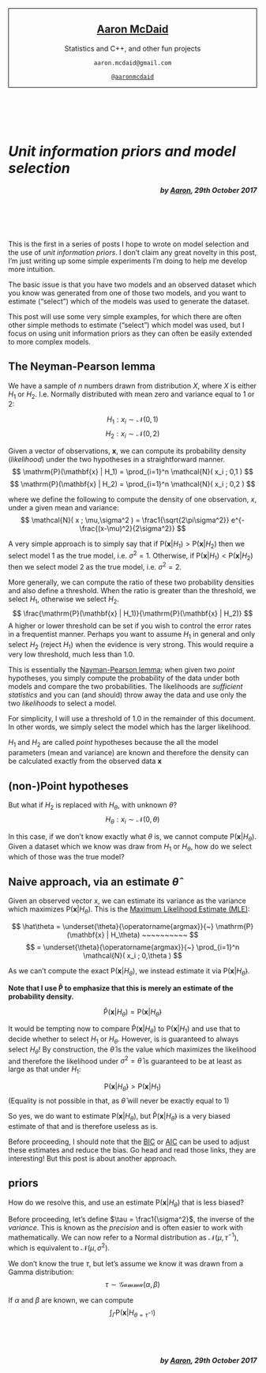 &nbsp;

<div style="border:1px solid black ; text-align:center">

# [Aaron McDaid](https://aaronmcdaid.github.io/)

Statistics and C++, and other fun projects

`aaron.mcdaid@gmail.com`

[`@aaronmcdaid`](https://twitter.com/aaronmcdaid)
</div>

# &nbsp;

# *Unit information priors and model selection*
<div style="text-align:right">
***by [Aaron](https://aaronmcdaid.github.io/), 29th October 2017***
</div>

# &nbsp;

This is the first in a series of posts I hope to wrote on model selection and the use of *unit information priors*.
I don't claim any great novelty in this post, I'm just writing up some simple experiments I'm doing to help me develop more intuition.

The basic issue is that you have two models and an observed dataset which you know was generated from one of those two models,
and you want to estimate ("select") which of the models was used to generate the dataset.

This post will use some very simple examples, for which there are often other simple methods
to estimate ("select") which model was used, but I focus on using unit information priors as
they can often be easily extended to more complex models.

## The Neyman-Pearson lemma

We have a sample of $n$ numbers drawn from distribution $X$, where $X$ is either
$H_1$ or $H_2$. I.e. Normally distributed with mean zero and variance equal to $1$ or $2$:

$$ H_1 : x_i \sim \mathcal{N}(0,1) $$
$$ H_2 : x_i \sim \mathcal{N}(0,2) $$

Given a vector of observations, $\mathbf{x}$, we can compute its probability density (*likelihood*) under the two hypotheses
in a straightforward manner.
$$
\mathrm{P}(\mathbf{x} | H_1) = \prod_{i=1}^n \mathcal{N}( x_i ; 0,1 )
$$
$$
\mathrm{P}(\mathbf{x} | H_2) = \prod_{i=1}^n \mathcal{N}( x_i ; 0,2 )
$$

where we define the following to compute the density of one observation, $x$, under a given mean and variance:
$$
\mathcal{N}( x ; \mu,\sigma^2 ) = \frac1{\sqrt{2\pi\sigma^2}} e^{-\frac{(x-\mu)^2}{2\sigma^2}}
$$

A very simple approach is to simply say that if $\mathrm{P}(\mathbf{x} | H_1)>\mathrm{P}(\mathbf{x} | H_2)$
then we select model $1$ as the true model, i.e. $\sigma^2 = 1$.
Otherwise, if $\mathrm{P}(\mathbf{x} | H_1)<\mathrm{P}(\mathbf{x} | H_2)$
then we select model $2$ as the true model, i.e. $\sigma^2 = 2$.

More generally, we can compute the ratio of these two probability densities and also define a threshold.
When the ratio is greater than the threshold, we select $H_1$, otherwise we select $H_2$.
$$
\frac{\mathrm{P}(\mathbf{x} | H_1)}{\mathrm{P}(\mathbf{x} | H_2)}
$$
A higher or lower threshold can be set if you wish to control the error rates in a frequentist manner.
Perhaps you want to assume $H_1$ in general and only select $H_2$ (reject $H_1$) when the evidence
is very strong. This would require a very low threshold, much less than $1.0$.

This is essentially the [Nayman-Pearson lemma](https://en.wikipedia.org/wiki/Neyman%E2%80%93Pearson_lemma);
when given two *point* hypotheses, you simply compute the probability of the data under both models
and compare the two probabilities. The likelihoods are *sufficient statistics* and you can (and should) throw away the data
and use only the two *likelihoods* to select a model.

For simplicity, I will use a threshold of $1.0$ in the remainder of this document.
In other words, we simply select the model which has the larger likelihood.

$H_1$ and $H_2$ are called *point* hypotheses because the all the model parameters (mean and variance) are known
and therefore the density can be calculated exactly from the observed data $\mathbf{x}$

## (non-)Point hypotheses

But what if $H_2$ is replaced with $H_\theta$, with unknown $\theta$?
$$ H_\theta : x_i \sim \mathcal{N}(0,\theta) $$

In this case, if we don't know exactly what $\theta$ is, we cannot compute
$\mathrm{P}(\mathbf{x} | H_\theta)$.
Given a dataset which we know was draw from $H_1$ or $H_\theta$, how do we select which of those was the true model?

## Naive approach, via an estimate $\hat\theta$

Given an observed vector $\mathrm{x}$, we can estimate its variance as the variance which maximizes
$\mathrm{P}(\mathbf{x} | H_\theta)$. This is the [Maximum Likelihood Estimate (MLE)](https://en.wikipedia.org/wiki/Maximum_likelihood_estimation):

$$
\hat\theta
=
\underset{\theta}{\operatorname{argmax}}{~} \mathrm{P}(\mathbf{x} | H_\theta)
~~~~~~~~~~
$$
$$
=
\underset{\theta}{\operatorname{argmax}}{~}
\prod_{i=1}^n \mathcal{N}( x_i ; 0,\theta )
$$

As we can't compute the exact $\mathrm{P}(\mathbf{x} | H_\theta)$,
we instead estimate it via $\mathrm{P}(\mathbf{x} | H_{\hat\theta})$.

**Note that I use $\mathrm{\hat{P}}$ to emphasize that this is merely an estimate
of the probability density.**

$$
\mathrm{\hat{P}}(\mathbf{x} | H_\theta) = \mathrm{P}(\mathbf{x} | H_{\hat\theta})
$$

It would be tempting now to compare
$\mathrm{\hat{P}}(\mathbf{x} | H_\theta)$
to
$\mathrm{     P }(\mathbf{x} | H_1)$
and use that to decide whether to select $H_1$ or $H_\theta$.
However, is is guaranteed to always select $H_\theta$!
By construction, the $\hat\theta$ is the value which maximizes the likelihood and
therefore the likelihood under $\sigma^2 = \hat\theta$ is guaranteed to be at least
as large as that under $H_1$:

$$
\mathrm{P}(\mathbf{x} | H_{\hat\theta}) > \mathrm{     P }(\mathbf{x} | H_1)
$$
(Equality is not possible in that, as $\hat\theta$ will never be exactly equal to $1$)

So yes, we do want to estimate
$\mathrm{P}(\mathbf{x} | H_{\theta})$,
but
$\mathrm{\hat{P}}(\mathbf{x} | H_{\hat\theta})$
is a very biased estimate of that and is therefore useless as is.

Before proceeding, I should note that the [BIC](https://en.wikipedia.org/wiki/Bayesian_information_criterion)
or [AIC](https://en.wikipedia.org/wiki/Akaike_information_criterion) can be used to adjust
these estimates and reduce the bias. Go head and read those links, they are interesting!
But this post is about another approach.



## priors

How do we resolve this, and use an estimate $\mathrm{P}(\mathbf{x} | H_\theta)$ that is less biased?

Before proceeding, let's define $\tau = \frac1{\sigma^2}$, the inverse of the *variance*.
This is known as the *precision* and is often easier to work with mathematically.
We can now refer to a Normal distribution as $\mathcal{N}(\mu,\tau^{-1})$,
which is equivalent to $\mathcal{N}(\mu,\sigma^2)$.

We don't know the true $\tau$, but let's assume we know it was drawn from a
Gamma distribution:
$$
\tau \sim \mathcal{Gamma}(\alpha,\beta)
$$

If $\alpha$ and $\beta$ are known, we can compute
$$
\int_\Gamma \mathrm{P}(\mathbf{x} | H_{\theta{=}\tau^{-1}})
$$

&nbsp;

&nbsp;
<div style="text-align:right">
***by [Aaron](https://aaronmcdaid.github.io/), 29th October 2017***
</div>
